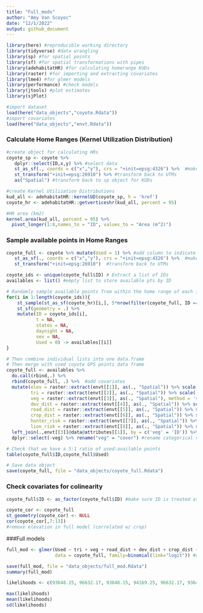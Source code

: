 ```yaml
---
title: "Full_mods"
author: "Amy Van Scoyoc"
date: "12/1/2022"
output: github_document
---
```


```r
library(here) #reproducible working directory
library(tidyverse) #data wrangling
library(sp) #for spatial points
library(sf) #for spatial transformations with pipes
library(adehabitatHR) #for calculating homerange KUDs
library(raster) #for importing and extracting covariates
library(lme4) #for glmer models
library(performance) #check models
library(jtools) #plot estimates
library(sjPlot)
```

```r
#import dataset
load(here("data_objects","coyote.Rdata"))
#import covariates
load(here("data_objects","envt.Rdata"))
```

### Calculate Home Ranges (Kernel Utilization Distribution)
```r
#create object for calculating HRs
coyote_sp <- coyote %>% 
   dplyr::select(ID,x,y) %>% #select data 
   st_as_sf(., coords = c("x","y"), crs = "+init=epsg:4326") %>%  #make spatial object
   st_transform("+init=epsg:26910") %>% #transform back to UTMs
   as("Spatial") #transform back to sp object for KUDs

#create Kernel Utilization Distributions 
kud_all <- adehabitatHR::kernelUD(coyote_sp, h = 'href')
coyote_hr <- adehabitatHR::getverticeshr(kud_all, percent = 95)

#HR area (km2)
kernel.area(kud_all, percent = 95) %>% 
  pivot_longer(1:8,names_to = "ID", values_to = "Area (m^2)")
```

### Sample available points in Home Ranges
```r
coyote_full <- coyote %>% mutate(Used = 1) %>% #add column to indicate used points
   st_as_sf(., coords = c("x","y"), crs = "+init=epsg:4326") %>%  #make spatial object
   st_transform("+init=epsg:26910")  #transform back to UTMs

coyote_ids <- unique(coyote_full$ID) # Extract a list of IDs
availables <- list() #empty list to store available pts by ID

# Randomly sample available points from within the home range of each individual
for(i in 1:length(coyote_ids)){
    st_sample(st_as_sf(coyote_hr)[i,], 5*nrow(filter(coyote_full, ID == coyote_ids[i]))) %>%  #5:1 ratio
    st_sf(geometry = .) %>%
    mutate(ID = coyote_ids[i], 
           t = NA,
           states = NA,
           daynight = NA,
           sex = NA,
           Used = 0) -> availables[[i]]  
}

# Then combine individual lists into one data.frame
# Then merge with used coyote GPS points data frame
coyote_full <- availables %>% 
  do.call(rbind,.) %>% 
  rbind(coyote_full, .) %>%  #add covariates
  mutate(elev = raster::extract(envt[[1]], as(., "Spatial")) %>% scale(., center = TRUE, scale = TRUE),
         tri = raster::extract(envt[[2]], as(., "Spatial")) %>% scale(., center = TRUE, scale = TRUE),
         veg = raster::extract(envt[[3]], as(., "Spatial"), method = 'simple', factors = TRUE), 
         dev_dist = raster::extract(envt[[4]], as(., "Spatial")) %>% scale(., center = TRUE, scale = TRUE),
         road_dist = raster::extract(envt[[5]], as(., "Spatial")) %>% scale(., center = TRUE, scale = TRUE),
         crop_dist = raster::extract(envt[[6]], as(., "Spatial")) %>% scale(., center = TRUE, scale = TRUE), 
         hunter_risk = raster::extract(envt[[7]], as(., "Spatial")) %>% scale(., center = TRUE, scale = TRUE),
         lion_risk = raster::extract(envt[[8]], as(., "Spatial")) %>% scale(., center = TRUE, scale = TRUE)) %>% 
  left_join(.,envt[[3]]@data@attributes[[1]], by = c('veg' = 'ID')) %>%  #join categorical vegetation type names
  dplyr::select(-veg) %>% rename("veg" = "cover") #rename categorical veg column

# Check that we have a 5:1 ratio of used:available points
table(coyote_full$ID,coyote_full$Used)
```

```r
# Save data object
save(coyote_full, file = "data_objects/coyote_full.Rdata")
```

### Check covariates for colinearity
```r
coyote_full$ID <- as_factor(coyote_full$ID) #make sure ID is treated as a factor

coyote_cor <- coyote_full
st_geometry(coyote_cor) <- NULL
cor(coyote_cor[,7:13])
#remove elevation in full model (correlated w/ crop)
```

###Full models 
```r
full_mod <- glmer(Used ~ tri + veg + road_dist + dev_dist + crop_dist + hunter_risk + lion_risk + (1|ID), 
                  data = coyote_full, family=binomial(link="logit")) #drop elev (correlated w/ crop)

save(full_mod, file = "data_objects/full_mod.Rdata")
summary(full_mod)
```


```r
likelihoods <- c(93648.15, 96632.17, 93648.15, 94169.25, 96632.17, 93648.15, 96632.17, 94169.25, 93648.15, 93648.15, 96632.17, 93648.15, 93648.15, 93648.15, 96632.17, 96632.17, 93648.15, 93648.15, 94169.25, 93648.15, 93648.15, 93648.15, 93648.15, 93648.15, 93650.15)

max(likelihoods)
mean(likelihoods)
sd(likelihoods)
```


